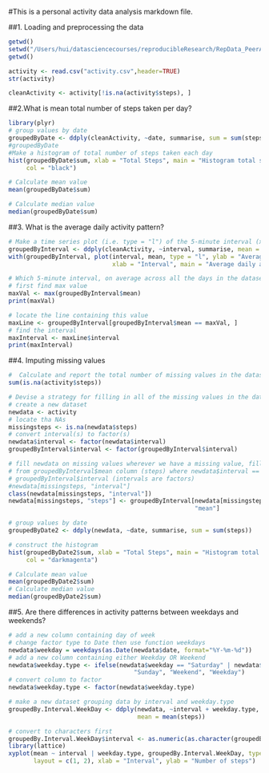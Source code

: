 #This is a personal activity data analysis markdown file.

##1. Loading and preprocessing the data

```r
getwd()
setwd("/Users/hui/datasciencecourses/reproducibleResearch/RepData_PeerAssessment1")
getwd()

activity <- read.csv("activity.csv",header=TRUE)
str(activity)

cleanActivity <- activity[!is.na(activity$steps), ]
```

##2.What is mean total number of steps taken per day?
```r
library(plyr)
# group values by date
groupedByDate <- ddply(cleanActivity, ~date, summarise, sum = sum(steps))
#groupedByDate
#Make a histogram of total number of steps taken each day
hist(groupedByDate$sum, xlab = "Total Steps", main = "Histogram total steps each day", 
     col = "black")

# Calculate mean value
mean(groupedByDate$sum)

# Calculate median value
median(groupedByDate$sum)
```

##3. What is the average daily activity pattern?
```r
# Make a time series plot (i.e. type = "l") of the 5-minute interval (x-axis) and the average #number of steps taken, averaged across all days (y-axis)
groupedByInterval <- ddply(cleanActivity, ~interval, summarise, mean = mean(steps))
with(groupedByInterval, plot(interval, mean, type = "l", ylab = "Average number of steps", 
                             xlab = "Interval", main = "Average daily activity", col = "black"))

# Which 5-minute interval, on average across all the days in the dataset, contains the maximum number of steps?
# first find max value
maxVal <- max(groupedByInterval$mean)
print(maxVal)

# locate the line containing this value
maxLine <- groupedByInterval[groupedByInterval$mean == maxVal, ]
# find the interval
maxInterval <- maxLine$interval
print(maxInterval)

```

##4. Imputing missing values
```r
#  Calculate and report the total number of missing values in the dataset (i.e. the total number #of rows with NAs)
sum(is.na(activity$steps))

# Devise a strategy for filling in all of the missing values in the dataset. The strategy does #not need to be sophisticated. For example, you could use the mean/median for that day, or the #mean for that 5-minute interval, etc.
# create a new dataset
newdata <- activity
# locate tha NAs
missingsteps <- is.na(newdata$steps)
# convert interval(s) to factor(s)
newdata$interval <- factor(newdata$interval)
groupedByInterval$interval <- factor(groupedByInterval$interval)

# fill newdata on missing values wherever we have a missing value, fill it
# from groupedByInterval$mean column (steps) where newdata$interval ==
# groupedByInterval$interval (intervals are factors)
#newdata[missingsteps, "interval"]
class(newdata[missingsteps, "interval"])
newdata[missingsteps, "steps"] <- groupedByInterval[newdata[missingsteps, "interval"], 
                                                    "mean"]

# group values by date
groupedByDate2 <- ddply(newdata, ~date, summarise, sum = sum(steps))

# construct the histogram
hist(groupedByDate2$sum, xlab = "Total Steps", main = "Histogram total steps per day", 
     col = "darkmagenta")

# Calculate mean value
mean(groupedByDate2$sum)
# Calculate median value
median(groupedByDate2$sum)

```

##5. Are there differences in activity patterns between weekdays and weekends?
```r

# add a new column containing day of week
# change factor type to Date then use function weekdays
newdata$weekday = weekdays(as.Date(newdata$date, format="%Y-%m-%d"))
# add a new column containing either Weekday OR Weekend
newdata$weekday.type <- ifelse(newdata$weekday == "Saturday" | newdata$weekday == 
                                   "Sunday", "Weekend", "Weekday")
# convert column to factor
newdata$weekday.type <- factor(newdata$weekday.type)

# make a new dataset grouping data by interval and weekday.type
groupedBy.Interval.WeekDay <- ddply(newdata, ~interval + weekday.type, summarise, 
                                    mean = mean(steps))

# convert to characters first
groupedBy.Interval.WeekDay$interval <- as.numeric(as.character(groupedBy.Interval.WeekDay$interval))
library(lattice)
xyplot(mean ~ interval | weekday.type, groupedBy.Interval.WeekDay, type = "l", 
       layout = c(1, 2), xlab = "Interval", ylab = "Number of steps")


```

